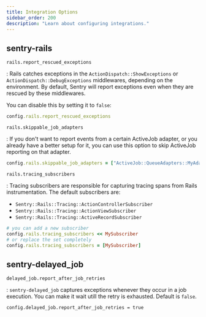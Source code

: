 ```yaml
---
title: Integration Options
sidebar_order: 200
description: "Learn about configuring integrations."
---
```


## sentry-rails

`rails.report_rescued_exceptions`

: Rails catches exceptions in the `ActionDispatch::ShowExceptions` or `ActionDispatch::DebugExceptions` middlewares, depending on the environment. By default, Sentry will report exceptions even when they are rescued by these middlewares.

You can disable this by setting it to `false`:

```ruby
config.rails.report_rescued_exceptions
```

`rails.skippable_job_adapters`

: If you don't want to report events from a certain ActiveJob adapter, or you already have a better setup for it, you can use this option to skip ActiveJob reporting on that adapter.

```ruby
config.rails.skippable_job_adapters = ["ActiveJob::QueueAdapters::MyAdapter"]
```


`rails.tracing_subscribers`

: Tracing subscribers are responsible for capturing tracing spans from Rails instrumentation. The default subscribers are:

- `Sentry::Rails::Tracing::ActionControllerSubscriber`
- `Sentry::Rails::Tracing::ActionViewSubscriber`
- `Sentry::Rails::Tracing::ActiveRecordSubscriber`

```ruby
# you can add a new subscriber
config.rails.tracing_subscribers << MySubscriber
# or replace the set completely
config.rails.tracing_subscribers = [MySubscriber]
```

## sentry-delayed_job

`delayed_job.report_after_job_retries`

: `sentry-delayed_job` captures exceptions whenever they occur in a job execution. You can make it wait utill the retry is exhausted. Default is `false`.

```
config.delayed_job.report_after_job_retries = true
```
